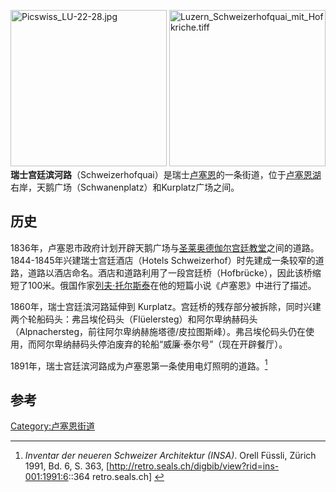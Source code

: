 [[File:Picswiss_LU-22-28.jpg|250px]]
[[File:Luzern_Schweizerhofquai_mit_Hofkriche.tiff|250px]]
'''瑞士宫廷滨河路'''（Schweizerhofquai）是瑞士[[卢塞恩|卢塞恩]]的一条街道，位于[[卢塞恩湖|卢塞恩湖]]右岸，天鹅广场（Schwanenplatz）和Kurplatz广场之间。

==历史==
1836年，卢塞恩市政府计划开辟天鹅广场与[[圣莱奥德伽尔教堂|圣莱奥德伽尔宫廷教堂]]之间的道路。1844-1845年兴建瑞士宫廷酒店（Hotels Schweizerhof）时先建成一条较窄的道路，道路以酒店命名。酒店和道路利用了一段宫廷桥（Hofbrücke），因此该桥缩短了100米。俄国作家[[列夫·托尔斯泰|列夫·托尔斯泰]]在他的短篇小说《卢塞恩》中进行了描述。

1860年，瑞士宫廷滨河路延伸到 Kurplatz。宫廷桥的残存部分被拆除，同时兴建两个轮船码头：弗吕埃伦码头（Flüelersteg）和阿尔卑纳赫码头（Alpnachersteg，前往阿尔卑纳赫施塔德/皮拉图斯峰）。弗吕埃伦码头仍在使用，而阿尔卑纳赫码头停泊废弃的轮船“威廉·泰尔号”（现在开辟餐厅）。

1891年，瑞士宫廷滨河路成为卢塞恩第一条使用电灯照明的道路。<ref>''Inventar der neueren Schweizer Architektur (INSA)''. Orell Füssli, Zürich 1991, Bd. 6, S. 363, [http://retro.seals.ch/digbib/view?rid=ins-001:1991:6::364 retro.seals.ch] {{Wayback|url=http://retro.seals.ch/digbib/view?rid=ins-001:1991:6::364 |date=20160304095051 }}</ref>

== 参考 ==
<references />

[[Category:卢塞恩街道|Category:卢塞恩街道]]